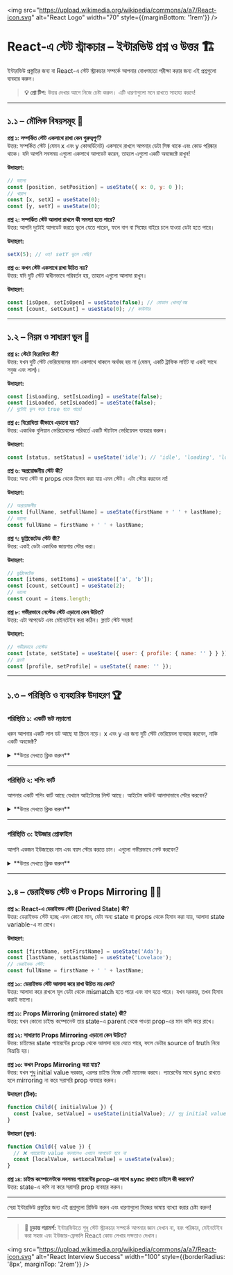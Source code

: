 
<img src="https://upload.wikimedia.org/wikipedia/commons/a/a7/React-icon.svg" alt="React Logo" width="70" style={{marginBottom: '1rem'}} />

# React-এ স্টেট স্ট্রাকচার – ইন্টারভিউ প্রশ্ন ও উত্তর 🏗️

ইন্টারভিউ প্রস্তুতির জন্য বা React-এ স্টেট স্ট্রাকচার সম্পর্কে আপনার বোধগম্যতা পরীক্ষা করার জন্য এই প্রশ্নগুলো ব্যবহার করুন।

> **💡 প্রো টিপ:** উত্তর দেখার আগে নিজে চেষ্টা করুন। এটি ধারণাগুলো মনে রাখতে সাহায্য করবে!

---

## ১.১ – মৌলিক বিষয়সমূহ 🌱

<div style={{ background: 'rgba(0, 100, 200, 0.10)', padding: '15px', borderRadius: '5px', marginBottom: '20px', border: '1px solid rgba(0, 100, 200, 0.15)', color: 'inherit' }}>

**প্রশ্ন ১: সম্পর্কিত স্টেট একসাথে রাখা কেন গুরুত্বপূর্ণ?**  
উত্তর: সম্পর্কিত স্টেট (যেমন x এবং y কোঅর্ডিনেট) একসাথে রাখলে আপনার ডেটা সিঙ্ক থাকে এবং কোড পরিষ্কার থাকে। যদি আপনি সবসময় এগুলো একসাথে আপডেট করেন, তাহলে এগুলো একটি অবজেক্টে রাখুন!

**উদাহরণ:**
```js
// ভালো
const [position, setPosition] = useState({ x: 0, y: 0 });
// খারাপ
const [x, setX] = useState(0);
const [y, setY] = useState(0);
```

**প্রশ্ন ২: সম্পর্কিত স্টেট আলাদা রাখলে কী সমস্যা হতে পারে?**  
উত্তর: আপনি দুটোই আপডেট করতে ভুলে যেতে পারেন, ফলে বাগ বা সিঙ্কের বাইরে চলে যাওয়া ডেটা হতে পারে।

**উদাহরণ:**
```js
setX(5); // ওহ! setY ভুলে গেছি!
```

**প্রশ্ন ৩: কখন স্টেট একসাথে রাখা উচিত নয়?**  
উত্তর: যদি দুটি স্টেট স্বাধীনভাবে পরিবর্তন হয়, তাহলে এগুলো আলাদা রাখুন।

**উদাহরণ:**
```js
const [isOpen, setIsOpen] = useState(false); // মোডাল খোলা/বন্ধ
const [count, setCount] = useState(0); // কাউন্টার
```

</div>

---

## ১.২ – নিয়ম ও সাধারণ ভুল 🚦

<div style={{ background: 'rgba(230, 150, 70, 0.10)', padding: '15px', borderRadius: '5px', marginBottom: '20px', border: '1px solid rgba(230, 150, 70, 0.15)', color: 'inherit' }}>

**প্রশ্ন ৪: স্টেটে বিরোধিতা কী?**  
উত্তর: যখন দুটি স্টেট ভেরিয়েবলের মান একসাথে থাকলে অর্থবহ হয় না (যেমন, একটি ট্রাফিক লাইট যা একই সাথে সবুজ এবং লাল)।

**উদাহরণ:**
```js
const [isLoading, setIsLoading] = useState(false);
const [isLoaded, setIsLoaded] = useState(false);
// দুটোই ভুল করে true হতে পারে!
```

**প্রশ্ন ৫: বিরোধিতা কীভাবে এড়ানো যায়?**  
উত্তর: একাধিক বুলিয়ান ভেরিয়েবলের পরিবর্তে একটি স্ট্যাটাস ভেরিয়েবল ব্যবহার করুন।

**উদাহরণ:**
```js
const [status, setStatus] = useState('idle'); // 'idle', 'loading', 'loaded'
```

**প্রশ্ন ৬: অপ্রয়োজনীয় স্টেট কী?**  
উত্তর: অন্য স্টেট বা props থেকে হিসাব করা যায় এমন স্টেট। এটা স্টোর করবেন না!

**উদাহরণ:**
```js
// অপ্রয়োজনীয়
const [fullName, setFullName] = useState(firstName + ' ' + lastName);
// ভালো
const fullName = firstName + ' ' + lastName;
```

**প্রশ্ন ৭: ডুপ্লিকেটেড স্টেট কী?**  
উত্তর: একই ডেটা একাধিক জায়গায় স্টোর করা।

**উদাহরণ:**
```js
// ডুপ্লিকেটেড
const [items, setItems] = useState(['a', 'b']);
const [count, setCount] = useState(2);
// ভালো
const count = items.length;
```

**প্রশ্ন ৮: গভীরভাবে নেস্টেড স্টেট এড়ানো কেন উচিত?**  
উত্তর: এটা আপডেট এবং মেইনটেইন করা কঠিন। ফ্ল্যাট স্টেট সহজ!

**উদাহরণ:**
```js
// গভীরভাবে নেস্টেড
const [state, setState] = useState({ user: { profile: { name: '' } } });
// ফ্ল্যাট
const [profile, setProfile] = useState({ name: '' });
```

</div>

---

## ১.৩ – পরিস্থিতি ও ব্যবহারিক উদাহরণ 🏆

<div style={{ background: 'rgba(20, 120, 220, 0.10)', padding: '20px', borderRadius: '5px', marginBottom: '20px', border: '1px solid rgba(20, 120, 220, 0.15)', color: 'inherit' }}>

### পরিস্থিতি ১: একটি ডট নড়ানো

ধরুন আপনার একটি লাল ডট আছে যা স্ক্রিনে নড়ে। x এবং y এর জন্য দুটি স্টেট ভেরিয়েবল ব্যবহার করবেন, নাকি একটি অবজেক্ট?

<details>
<summary>**উত্তর দেখতে ক্লিক করুন**</summary>

**সেরা:**
```js
const [position, setPosition] = useState({ x: 0, y: 0 });
```
কারণ x এবং y সবসময় একসাথে পরিবর্তন হয়!

</details>

---

### পরিস্থিতি ২: শপিং কার্ট

আপনার একটি শপিং কার্ট আছে যেখানে আইটেমের লিস্ট আছে। আইটেম কাউন্ট আলাদাভাবে স্টোর করবেন?

<details>
<summary>**উত্তর দেখতে ক্লিক করুন**</summary>

**না!**
```js
const [cartItems, setCartItems] = useState([]);
const itemCount = cartItems.length;
```
সবসময় অ্যারে থেকে কাউন্ট হিসাব করুন।

</details>

---

### পরিস্থিতি ৩: ইউজার প্রোফাইল

আপনি একজন ইউজারের নাম এবং বয়স স্টোর করতে চান। এগুলো গভীরভাবে নেস্ট করবেন?

<details>
<summary>**উত্তর দেখতে ক্লিক করুন**</summary>

**ফ্ল্যাট রাখুন!**
```js
const [profile, setProfile] = useState({ name: '', age: 0 });
```
ফ্ল্যাট স্টেট আপডেট করা সহজ।

</details>

</div>

---

## ১.৪ – ডেরাইভড স্টেট ও Props Mirroring 🧮🔄

<div style={{ background: 'rgba(0, 180, 100, 0.10)', padding: '15px', borderRadius: '5px', marginBottom: '20px', border: '1px solid rgba(0, 180, 100, 0.15)', color: 'inherit' }}>

**প্রশ্ন ৯: React-এ ডেরাইভড স্টেট (Derived State) কী?**  
উত্তর: ডেরাইভড স্টেট হচ্ছে এমন কোনো মান, যেটা অন্য state বা props থেকে হিসাব করা যায়, আলাদা state variable-এ না রেখে।

**উদাহরণ:**
```js
const [firstName, setFirstName] = useState('Ada');
const [lastName, setLastName] = useState('Lovelace');
// ডেরাইভড স্টেট:
const fullName = firstName + ' ' + lastName;
```

**প্রশ্ন ১০: ডেরাইভড স্টেট আলাদা করে রাখা উচিত নয় কেন?**  
উত্তর: আলাদা করে রাখলে মূল ডেটা থেকে mismatch হতে পারে এবং বাগ হতে পারে। যখন দরকার, তখন হিসাব করাই ভালো।

**প্রশ্ন ১১: Props Mirroring (mirrored state) কী?**  
উত্তর: যখন কোনো চাইল্ড কম্পোনেন্ট তার state-এ parent থেকে পাওয়া prop-এর মান কপি করে রাখে।

**প্রশ্ন ১২: সাধারণত Props Mirroring এড়ানো কেন উচিত?**  
উত্তর: চাইল্ডের state প্যারেন্টের prop থেকে আলাদা হয়ে যেতে পারে, ফলে ডেটার source of truth নিয়ে বিভ্রান্তি হয়।

**প্রশ্ন ১৩: কখন Props Mirroring করা যায়?**  
উত্তর: যখন শুধু initial value দরকার, এরপর চাইল্ড নিজে সেটি ম্যানেজ করবে। প্যারেন্টের সাথে sync রাখতে হলে mirroring না করে সরাসরি prop ব্যবহার করুন।

**উদাহরণ (ঠিক):**
```js
function Child({ initialValue }) {
  const [value, setValue] = useState(initialValue); // শুধু initial value
}
```

**উদাহরণ (ভুল):**
```js
function Child({ value }) {
  // ❌ প্যারেন্টের value বদলালেও এখানে আপডেট হবে না
  const [localValue, setLocalValue] = useState(value);
}
```

**প্রশ্ন ১৪: চাইল্ড কম্পোনেন্টকে সবসময় প্যারেন্টের prop-এর সাথে sync রাখতে চাইলে কী করবেন?**  
উত্তর: state-এ কপি না করে সরাসরি prop ব্যবহার করুন।

</div>

---

<Callout type="info">সেরা ইন্টারভিউ প্রস্তুতির জন্য এই প্রশ্নগুলো রিভিউ করুন এবং ধারণাগুলো নিজের ভাষায় ব্যাখ্যা করার চেষ্টা করুন!</Callout>

---

> **🚀 চূড়ান্ত পরামর্শ:** ইন্টারভিউতে শুধু স্টেট স্ট্রাকচার সম্পর্কে আপনার জ্ঞান দেখান না, বরং পরিষ্কার, মেইনটেইন করা সহজ এবং ইউজার-ফ্রেন্ডলি React কোড লেখার দক্ষতাও দেখান।

<img src="https://upload.wikimedia.org/wikipedia/commons/a/a7/React-icon.svg" alt="React Interview Success" width="100" style={{borderRadius: '8px', marginTop: '2rem'}} />
